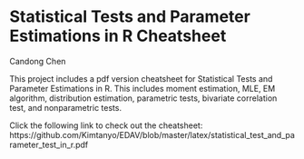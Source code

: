 # Statistical Tests and Parameter Estimations in R Cheatsheet

Candong Chen 

This project includes a pdf version cheatsheet for Statistical Tests and Parameter Estimations in R. This includes moment estimation, MLE, EM algorithm, distribution estimation, parametric tests, bivariate correlation test, and nonparametric tests.

Click the following link to check out the cheatsheet:
https://github.com/Kimtanyo/EDAV/blob/master/latex/statistical_test_and_parameter_test_in_r.pdf
